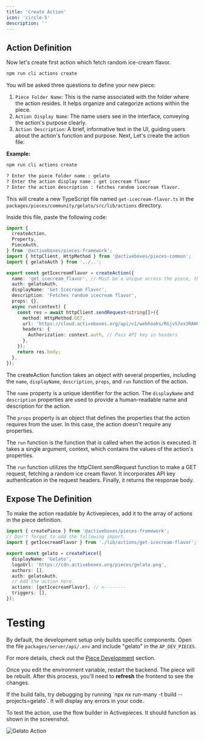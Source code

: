 ```yaml
---
title: 'Create Action'
icon: 'circle-5'
description: ''
---
```


## Action Definition

Now let's create first action which fetch random ice-cream flavor.

```bash
npm run cli actions create
```

You will be asked three questions to define your new piece:

1. `Piece Folder Name`: This is the name associated with the folder where the action resides. It helps organize and categorize actions within the piece.
2. `Action Display Name`: The name users see in the interface, conveying the action's purpose clearly.
3. `Action Description`: A brief, informative text in the UI, guiding users about the action's function and purpose.
   Next, Let's create the action file:

**Example:**

```bash
npm run cli actions create

? Enter the piece folder name : gelato
? Enter the action display name : get icecream flavor
? Enter the action description : fetches random icecream flavor.
```

This will create a new TypeScript file named `get-icecream-flavor.ts` in the `packages/pieces/community/gelato/src/lib/actions` directory.

Inside this file, paste the following code:

```typescript
import {
  createAction,
  Property,
  PieceAuth,
} from '@activeboxes/pieces-framework';
import { httpClient, HttpMethod } from '@activeboxes/pieces-common';
import { gelatoAuth } from '../..';

export const getIcecreamFlavor = createAction({
  name: 'get_icecream_flavor', // Must be a unique across the piece, this shouldn't be changed.
  auth: gelatoAuth,
  displayName: 'Get Icecream Flavor',
  description: 'Fetches random icecream flavor',
  props: {},
  async run(context) {
    const res = await httpClient.sendRequest<string[]>({
      method: HttpMethod.GET,
      url: 'https://cloud.activeboxes.org/api/v1/webhooks/RGjv57ex3RAHOgs0YK6Ja/sync',
      headers: {
        Authorization: context.auth, // Pass API key in headers
      },
    });
    return res.body;
  },
});
```

The createAction function takes an object with several properties, including the `name`, `displayName`, `description`, `props`, and `run` function of the action.

The `name` property is a unique identifier for the action. The `displayName` and `description` properties are used to provide a human-readable name and description for the action.

The `props` property is an object that defines the properties that the action requires from the user. In this case, the action doesn't require any properties.

The `run` function is the function that is called when the action is executed. It takes a single argument, context, which contains the values of the action's properties.

The `run` function utilizes the httpClient.sendRequest function to make a GET request, fetching a random ice cream flavor. It incorporates API key authentication in the request headers. Finally, it returns the response body.

## Expose The Definition

To make the action readable by Activepieces, add it to the array of actions in the piece definition.

```typescript
import { createPiece } from '@activeboxes/pieces-framework';
// Don't forget to add the following import.
import { getIcecreamFlavor } from './lib/actions/get-icecream-flavor';

export const gelato = createPiece({
  displayName: 'Gelato',
  logoUrl: 'https://cdn.activeboxes.org/pieces/gelato.png',
  authors: [],
  auth: gelatoAuth,
  // Add the action here.
  actions: [getIcecreamFlavor], // <--------
  triggers: [],
});
```

# Testing

By default, the development setup only builds specific components. Open the file `packages/server/api/.env` and include "gelato" in the `AP_DEV_PIECES`.

For more details, check out the [Piece Development](../development-setup/getting-started) section.

Once you edit the environment variable, restart the backend. The piece will be rebuilt. After this process, you'll need to **refresh** the frontend to see the changes.

<Tip>
If the build fails, try debugging by running `npx nx run-many -t build --projects=gelato`.
It will display any errors in your code.
</Tip>

To test the action, use the flow builder in Activepieces. It should function as shown in the screenshot.

![Gelato Action](/resources/screenshots/gelato-action.png)
